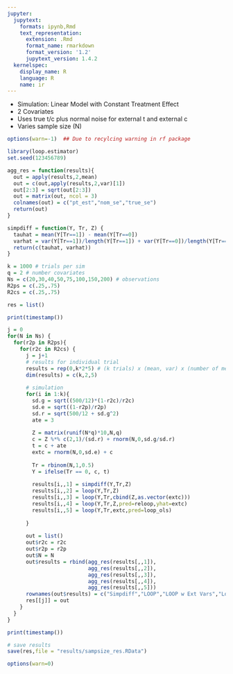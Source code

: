 ```yaml
---
jupyter:
  jupytext:
    formats: ipynb,Rmd
    text_representation:
      extension: .Rmd
      format_name: rmarkdown
      format_version: '1.2'
      jupytext_version: 1.4.2
  kernelspec:
    display_name: R
    language: R
    name: ir
---
```


* Simulation: Linear Model with Constant Treatment Effect
* 2 Covariates
* Uses true t/c plus normal noise for external t and external c
* Varies sample size (N)

```r
options(warn=-1)  ## Due to recylcing warning in rf package
```

```r
library(loop.estimator)
set.seed(123456789)

agg_res = function(results){
  out = apply(results,2,mean)
  out = c(out,apply(results,2,var)[1])
  out[2:3] = sqrt(out[2:3])
  out = matrix(out, ncol = 3)
  colnames(out) = c("pt_est","nom_se","true_se")
  return(out)
}

simpdiff = function(Y, Tr, Z) {
  tauhat = mean(Y[Tr==1]) - mean(Y[Tr==0])
  varhat = var(Y[Tr==1])/length(Y[Tr==1]) + var(Y[Tr==0])/length(Y[Tr==0])
  return(c(tauhat, varhat))
}
```

```r
k = 1000 # trials per sim
q = 2 # number covariates
Ns = c(20,30,40,50,75,100,150,200) # observations
R2ps = c(.25,.75)
R2cs = c(.25,.75)

res = list()

print(timestamp())

j = 0
for(N in Ns) {
  for(r2p in R2ps){
    for(r2c in R2cs) {
      j = j+1
      # results for individual trial
      results = rep(0,k*2*5) # (k trials) x (mean, var) x (number of methods)
      dim(results) = c(k,2,5)
      
      # simulation
      for(i in 1:k){
        sd.g = sqrt((500/12)*(1-r2c)/r2c)
        sd.e = sqrt((1-r2p)/r2p)
        sd.r = sqrt(500/12 + sd.g^2)
        ate = 3
        
        Z = matrix(runif(N*q)*10,N,q)
        c = Z %*% c(2,1)/(sd.r) + rnorm(N,0,sd.g/sd.r)
        t = c + ate
        extc = rnorm(N,0,sd.e) + c
        
        Tr = rbinom(N,1,0.5)
        Y = ifelse(Tr == 0, c, t)
        
        results[i,,1] = simpdiff(Y,Tr,Z)
        results[i,,2] = loop(Y,Tr,Z)
        results[i,,3] = loop(Y,Tr,cbind(Z,as.vector(extc)))
        results[i,,4] = loop(Y,Tr,Z,pred=reloop,yhat=extc)
        results[i,,5] = loop(Y,Tr,extc,pred=loop_ols)
          
      }
      
      out = list()
      out$r2c = r2c
      out$r2p = r2p
      out$N = N
      out$results = rbind(agg_res(results[,,1]),
                          agg_res(results[,,2]),
                          agg_res(results[,,3]),
                          agg_res(results[,,4]),
                          agg_res(results[,,5]))
      rownames(out$results) = c("Simpdiff","LOOP","LOOP w Ext Vars","Loop Ext","OLS with Interactions")
      res[[j]] = out
    }
  }
}

print(timestamp())

# save results
save(res,file = "results/sampsize_res.RData")
```

```r
options(warn=0)  
```
